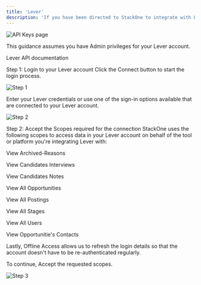 ```yaml
---
title: 'Lever'
description: 'If you have been directed to StackOne to integrate with Lever, the following steps will help you understand the process and any necessary actions to configure successful integration.'
---
```



<img className='rounded-lg' alt="API Keys page" src="/images/lever/Lever3.png" />

This guidance assumes you have Admin privileges for your Lever account.


Lever API documentation

 

Step 1: Login to your Lever account
Click the Connect button to start the login process.
​

![Step 1](/images/lever/image1.png) 


Enter your Lever credentials or use one of the sign-in options available that are connected to your Lever account.
​

![Step 2](/images/lever/image2.png) 

 

Step 2: Accept the Scopes required for the connection
StackOne uses the following scopes to access data in your Lever account on behalf of the tool or platform you're integrating Lever with:

View Archived-Reasons

View Candidates Interviews

View Candidates Notes

View All Opportunities 

View All Postings

View All Stages

View All Users

View Opportunitie's Contacts

Lastly, Offline Access allows us to refresh the login details so that the account doesn't have to be re-authenticated regularly.

To continue, Accept the requested scopes.


![Step 3](/images/lever/image3.png) 
 
<IntegrationFooter />